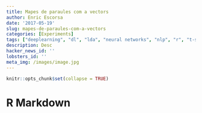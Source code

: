 ---
title: Mapes de paraules com a vectors
author: Enric Escorsa
date: '2017-05-19'
slug: mapes-de-paraules-com-a-vectors
categories: [Experiments]
tags: ["deeplearning", "dl", "lda", "neural networks", "nlp", "r", "t-sne", "text mining", "tools", "topic modeling", "word2vec"]
description: Desc
hacker_news_id: ''
lobsters_id: ''
meta_img: /images/image.jpg
---

```{r setup, include=FALSE}
knitr::opts_chunk$set(collapse = TRUE)
```

# R Markdown